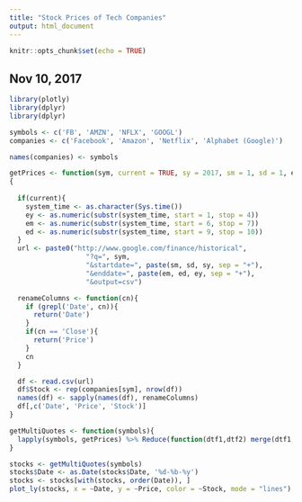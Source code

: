 ```yaml
---
title: "Stock Prices of Tech Companies"
output: html_document
---
```


```r
knitr::opts_chunk$set(echo = TRUE)
```

## Nov 10, 2017

```r
library(plotly)
library(dplyr)
library(dplyr)

symbols <- c('FB', 'AMZN', 'NFLX', 'GOOGL')
companies <- c('Facebook', 'Amazon', 'Netflix', 'Alphabet (Google)')

names(companies) <- symbols

getPrices <- function(sym, current = TRUE, sy = 2017, sm = 1, sd = 1, ey, em, ed)
{
   
  if(current){
    system_time <- as.character(Sys.time())
    ey <- as.numeric(substr(system_time, start = 1, stop = 4))
    em <- as.numeric(substr(system_time, start = 6, stop = 7))
    ed <- as.numeric(substr(system_time, start = 9, stop = 10))
  }
  url <- paste0("http://www.google.com/finance/historical",
                   "?q=", sym,
                   "&startdate=", paste(sm, sd, sy, sep = "+"),
                   "&enddate=", paste(em, ed, ey, sep = "+"),
                   "&output=csv")

  renameColumns <- function(cn){
    if (grepl('Date', cn)){
      return('Date')
    }
    if(cn == 'Close'){
      return('Price')
    }
    cn
  }

  df <- read.csv(url)
  df$Stock <- rep(companies[sym], nrow(df))
  names(df) <- sapply(names(df), renameColumns)
  df[,c('Date', 'Price', 'Stock')]
}

getMultiQuotes <- function(symbols){
  lapply(symbols, getPrices) %>% Reduce(function(dtf1,dtf2) merge(dtf1,dtf2, all=TRUE), .)
}

stocks <- getMultiQuotes(symbols)
stocks$Date <- as.Date(stocks$Date, '%d-%b-%y')
stocks <- stocks[with(stocks, order(Date)), ]
plot_ly(stocks, x = ~Date, y = ~Price, color = ~Stock, mode = "lines") %>% layout(title="YTD Stock Prices for FANG")

```

